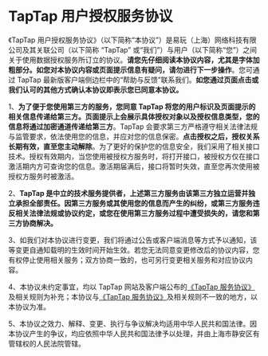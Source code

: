# **TapTap 用户授权服务协议**

《TapTap 用户授权服务协议》（以下简称“本协议”）是易玩（上海）网络科技有限公司及其关联公司（以下简称 “TapTap” 或“我们”）与用户（以下简称“您”）之间关于使用数据授权服务所订立的协议。**请您先仔细阅读本协议内容，尤其是字体加粗部分。如您对本协议内容或页面提示信息有疑问，请勿进行下一步操作**。您可通过 TapTap 最新版客户端侧边栏中的“帮助与反馈”联系我们。**如您通过页面点击或我们认可的其他方式确认本协议即表示您已同意本协议。**

1、**为了便于您使用第三方的服务，您同意 TapTap 将您的用户标识及页面提示的相关信息传递给第三方。页面提示上会展示具体授权对象以及授权信息类型，您的信息将通过加密通道传递给第三方**。TapTap 会要求第三方严格遵守相关法律法规与监管要求，依法使用您的信息，并应对您的信息保密。**点击授权之后，授权关系长期有效，直至您主动解除**。为了更好的保护您的信息安全，我们采用了相关接口技术。授权有效期内，当您使用被授权方服务时，将打开接口，被授权方仅在接口激活期内方可查询您的信息。激活期届满后，接口将暂时失效，直至您再次使用被授权方服务时被激活。

2、**TapTap 是中立的技术服务提供者，上述第三方服务由该第三方独立运营并独立承担全部责任。因第三方服务或其使用您的信息而产生的纠纷，或第三方服务违反相关法律法规或协议约定，或您在使用第三方服务过程中遭受损失的，请您和第三方协商解决。**

3、如我们对本协议进行变更，我们将通过公告或客户端消息等方式予以通知，该等变更自通知载明的生效时间开始生效。若您无法同意变更修改后的协议内容，您有权停止使用相关服务；双方协商一致的，也可另行变更相关服务和对应协议内容。

4、本协议未约定事宜，均以 TapTap 网站及客户端公布的[《TapTap 服务协议》](https://www.taptap.cn/doc/terms/)及相关规则为补充；本协议与[《TapTap 服务协议》](https://www.taptap.cn/doc/terms/)及相关规则不一致的地方，以本协议为准。

5、本协议之效力、解释、变更、执行与争议解决均适用中华人民共和国法律。因本协议产生的争议，均应依照中华人民共和国法律予以处理，并由上海市静安区有管辖权的人民法院管辖。


